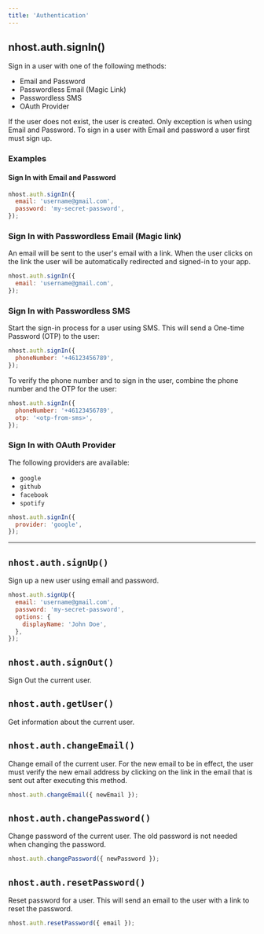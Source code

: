 ```yaml
---
title: 'Authentication'
---
```


## nhost.auth.signIn()

Sign in a user with one of the following methods:

- Email and Password
- Passwordless Email (Magic Link)
- Passwordless SMS
- OAuth Provider

If the user does not exist, the user is created. Only exception is when using Email and Password. To sign in a user with Email and password a user first must sign up.

### Examples

#### Sign In with Email and Password

```js
nhost.auth.signIn({
  email: 'username@gmail.com',
  password: 'my-secret-password',
});
```

### Sign In with Passwordless Email (Magic link)

An email will be sent to the user's email with a link. When the user clicks on the link the user will be automatically redirected and signed-in to your app.

```js
nhost.auth.signIn({
  email: 'username@gmail.com',
});
```

### Sign In with Passwordless SMS

Start the sign-in process for a user using SMS. This will send a One-time Password (OTP) to the user:

```js
nhost.auth.signIn({
  phoneNumber: '+46123456789',
});
```

To verify the phone number and to sign in the user, combine the phone number and the OTP for the user:

```js
nhost.auth.signIn({
  phoneNumber: '+46123456789',
  otp: '<otp-from-sms>',
});
```

### Sign In with OAuth Provider

The following providers are available:

- `google`
- `github`
- `facebook`
- `spotify`

```js
nhost.auth.signIn({
  provider: 'google',
});
```

---

## `nhost.auth.signUp()`

Sign up a new user using email and password.

```js
nhost.auth.signUp({
  email: 'username@gmail.com',
  password: 'my-secret-password',
  options: {
    displayName: 'John Doe',
  },
});
```

## `nhost.auth.signOut()`

Sign Out the current user.

## `nhost.auth.getUser()`

Get information about the current user.

## `nhost.auth.changeEmail()`

Change email of the current user. For the new email to be in effect, the user must verify the new email address by clicking on the link in the email that is sent out after executing this method.

```js
nhost.auth.changeEmail({ newEmail });
```

## `nhost.auth.changePassword()`

Change password of the current user. The old password is not needed when changing the password.

```js
nhost.auth.changePassword({ newPassword });
```

## `nhost.auth.resetPassword()`

Reset password for a user. This will send an email to the user with a link to reset the password.

```js
nhost.auth.resetPassword({ email });
```
